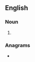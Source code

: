 ==English==

===Noun===
{{head|en|noun plural form}}

# {{plural of|kestrel|lang=en}}

===Anagrams===
* {{anagrams|en|Kestlers|skelters}}